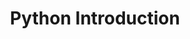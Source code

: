 ---
title: Python Introduction
layout: default
nav_order: 4
has_children: false
heading_anchors: true
permalink: /resources/programming/python-intro
has_toc: false
---